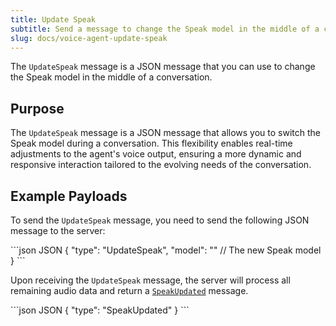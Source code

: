 ```yaml
---
title: Update Speak
subtitle: Send a message to change the Speak model in the middle of a conversation.
slug: docs/voice-agent-update-speak
---
```


<div class="flex flex-row gap-2">
  <Markdown src="../snippets/va-stream-available.mdx" />
</div>

The `UpdateSpeak` message is a JSON message that you can use to change the Speak model in the middle of a conversation.

## Purpose
The `UpdateSpeak` message is a JSON message that allows you to switch the Speak model during a conversation. This flexibility enables real-time adjustments to the agent's voice output, ensuring a more dynamic and responsive interaction tailored to the evolving needs of the conversation.

## Example Payloads

To send the `UpdateSpeak` message, you need to send the following JSON message to the server:

<CodeGroup>
  ```json JSON
  {
    "type": "UpdateSpeak",
    "model": "" // The new Speak model
  }
  ```
</CodeGroup>

Upon receiving the `UpdateSpeak` message, the server will process all remaining audio data and return a [`SpeakUpdated`](/docs/voice-agent-speak-updated) message.

<CodeGroup>
  ```json JSON
  {
      "type": "SpeakUpdated"
  }
  ```
</CodeGroup>


